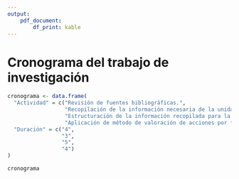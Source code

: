 ```yaml
---
output: 
    pdf_document:
        df_print: kable
---
```


# Cronograma del trabajo de investigación

```r

cronograma <- data.frame(
  "Actividad" = c("Revisión de fuentes bibliográficas.", 
                  "Recopilación de la información necesaria de la unidad de observación.", 
                  "Estructuración de la información recopilada para la redacción del informe final.", 
                  "Aplicación de método de valoración de acciones por flujos descontados."), 
  "Duración" = c("4", 
                 "3", 
                 "5",
                 "4")
)

cronograma

```

